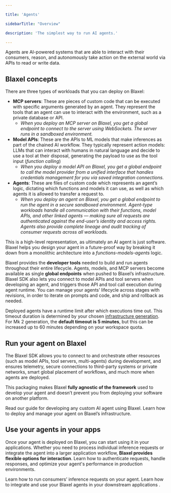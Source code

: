 ```yaml
---

title: 'Agents'

sidebarTitle: "Overview"

description: 'The simplest way to run AI agents.'

---
```


Agents are AI-powered systems that are able to interact with their consumers, reason, and autonomously take action on the external world via APIs to read or write data. 

## Blaxel concepts

There are three types of workloads that you can deploy on Blaxel:

- **MCP servers**: These are pieces of custom code that can be executed with specific arguments generated by an agent. They represent the tools that an agent can use to interact with the environment, such as a private database or API.
    - *When you deploy an MCP server on Blaxel, you get a global endpoint to connect to the server using WebSockets. The server runs in a sandboxed environment.*
- **Model APIs**: These are the APIs to ML models that make inferences as part of the chained AI workflow. They typically represent action models: LLMs that can interact with humans in natural language and decide to use a tool at their disposal, generating the payload to use as the tool input (*function calling*)
    - *When you deploy a model API on Blaxel, you get a global endpoint to call the model provider from a unified interface that handles credentials management for you via saved integration connections.*
- **Agents**: These are files of custom code which represents an agent’s logic, dictating which functions and models it can use, as well as which agents it is allowed to transfer a request to.
    - *When you deploy an agent on Blaxel, you get a global endpoint to run the agent in a secure sandboxed environment. Agent-type workloads handle all communication with their functions, model APIs, and other linked agents — making sure all requests are authenticated against the end-user’s identity and access rights. Agents also provide complete lineage and audit tracking of consumer requests across all workloads.*

This is a high-level representation, as ultimately an AI agent is just software. Blaxel helps you design your agent in a future-proof way by breaking it down from a monolithic architecture into a *functions-models-agents* logic. 

Blaxel provides the **developer tools** needed to build and run agents throughout their entire lifecycle. Agents, models, and MCP servers become available as single **global endpoints** when pushed to Blaxel’s infrastructure. Blaxel SDK also lets you connect to model APIs and tool servers when developing an agent, and triggers those API and tool call execution during agent runtime. You can manage your agents’ lifecycle across stages with revisions, in order to iterate on prompts and code, and ship and rollback as needed. 

Deployed agents have a runtime limit after which executions time out. This timeout duration is determined by your chosen [infrastructure generation](../Infrastructure/Gens). For Mk 2 generation, the **default timeout is 5 minutes**, but this can be increased up to 60 minutes depending on your workspace quota.

## Run your agent on Blaxel

The Blaxel SDK allows you to connect to and orchestrate other resources (such as model APIs, tool servers, multi-agents) during development, and ensures telemetry, secure connections to third-party systems or private networks, smart global placement of workflows, and much more when agents are deployed.

This packaging makes Blaxel **fully agnostic of the framework** used to develop your agent and doesn’t prevent you from deploying your software on another platform.

<Card title="Developing an agent on Blaxel" icon="robot" href="/Agents/Develop-an-agent">
Read our guide for developing any custom AI agent using Blaxel.
</Card>

<Card title="Deploy an agent on Blaxel" icon="rocket" href="/Agents/Deploy-an-agent">
Learn how to deploy and manage your agent on Blaxel’s infrastructure.
</Card>

## Use your agents in your apps

Once your agent is deployed on Blaxel, you can start using it in your applications. Whether you need to process individual inference requests or integrate the agent into a larger application workflow, **Blaxel provides flexible options for interaction**. Learn how to authenticate requests, handle responses, and optimize your agent's performance in production environments.

<CardGroup cols={2}>

<Card title="Query agents" icon="bolt" href="/Agents/Query-agents">
Learn how to run consumers’ inference requests on your agent. 
</Card>

<Card title="Intregrate in apps" icon="display" href="/Agents/Integrate-in-apps">
Learn how to integrate and use your Blaxel agents in your downstream applications . 
</Card>

</CardGroup>